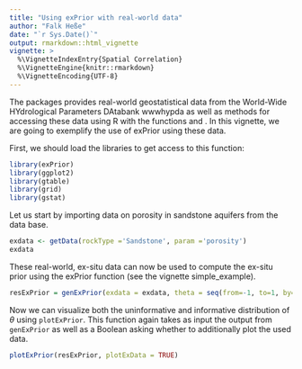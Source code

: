 ```yaml
---
title: "Using exPrior with real-world data"
author: "Falk Heße"
date: "`r Sys.Date()`"
output: rmarkdown::html_vignette
vignette: >
  %\VignetteIndexEntry{Spatial Correlation}
  %\VignetteEngine{knitr::rmarkdown}
  %\VignetteEncoding{UTF-8}
---
```


The \pkg{exPrior} packages provides real-world geostatistical data from the World-Wide HYdrological Parameters DAtabank wwwhypda as well as methods for accessing these data using R with the functions \texttt{viewInfo()} and \texttt{getData()}. In this vignette, we are going to exemplify the use of exPrior using these data.

First, we should load the libraries to get access to this function:

```r
library(exPrior)
library(ggplot2)
library(gtable)
library(grid)
library(gstat)
```

Let us start by importing data on porosity in sandstone aquifers from the data base.
 
```r
exdata <- getData(rockType ='Sandstone', param ='porosity')
exdata
```
  
These real-world, ex-situ data can now be used to compute the ex-situ prior using the exPrior function (see the vignette simple_example).

```r
resExPrior = genExPrior(exdata = exdata, theta = seq(from=-1, to=1, by=0.1))
```

Now we can visualize both the uninformative and informative distribution of $\theta$ using `plotExPrior`. This function again takes as input the output from `genExPrior` as well as a Boolean asking whether to additionally plot the used data.

```r
plotExPrior(resExPrior, plotExData = TRUE)
```
  


<!-- # From the vignette generated by default -->

<!-- Vignettes are long form documentation commonly included in packages. Because they are part of the distribution of the package, they need to be as compact as possible. The `html_vignette` output type provides a custom style sheet (and tweaks some options) to ensure that the resulting html is as small as possible. The `html_vignette` format: -->

<!-- - Never uses retina figures -->
<!-- - Has a smaller default figure size -->
<!-- - Uses a custom CSS stylesheet instead of the default Twitter Bootstrap style -->

<!-- ## Vignette Info -->

<!-- Note the various macros within the `vignette` section of the metadata block above. These are required in order to instruct R how to build the vignette. Note that you should change the `title` field and the `\VignetteIndexEntry` to match the title of your vignette. -->

<!-- ## Styles -->

<!-- The `html_vignette` template includes a basic CSS theme. To override this theme you can specify your own CSS in the document metadata as follows: -->

<!--     output: -->
<!--       rmarkdown::html_vignette: -->
<!--         css: mystyles.css -->

<!-- ## Figures -->

<!-- The figure sizes have been customised so that you can easily put two images side-by-side. -->

<!-- ```{r, fig.show='hold'} -->
<!-- plot(1:10) -->
<!-- plot(10:1) -->
<!-- ``` -->

<!-- You can enable figure captions by `fig_caption: yes` in YAML: -->

<!--     output: -->
<!--       rmarkdown::html_vignette: -->
<!--         fig_caption: yes -->

<!-- Then you can use the chunk option `fig.cap = "Your figure caption."` in **knitr**. -->

<!-- ## More Examples -->

<!-- You can write math expressions, e.g. $Y = X\beta + \epsilon$, footnotes^[A footnote here.], and tables, e.g. using `knitr::kable()`. -->

<!-- ```{r, echo=FALSE, results='asis'} -->
<!-- knitr::kable(head(mtcars, 10)) -->
<!-- ``` -->

<!-- Also a quote using `>`: -->

<!-- > "He who gives up [code] safety for [code] speed deserves neither." -->
<!-- ([via](https://twitter.com/hadleywickham/status/504368538874703872)) -->
